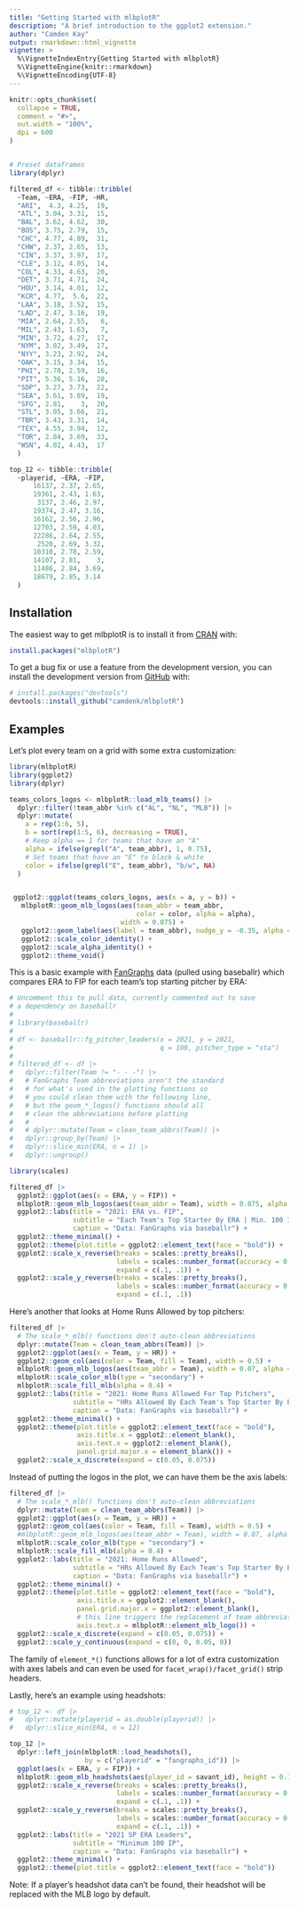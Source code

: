 ```yaml
---
title: "Getting Started with mlbplotR"
description: "A brief introduction to the ggplot2 extension."
author: "Camden Kay"
output: rmarkdown::html_vignette
vignette: >
  %\VignetteIndexEntry{Getting Started with mlbplotR}
  %\VignetteEngine{knitr::rmarkdown}
  %\VignetteEncoding{UTF-8}
---
```


```r
knitr::opts_chunk$set(
  collapse = TRUE,
  comment = "#>",
  out.width = "100%",
  dpi = 600
)


# Preset dataframes
library(dplyr)

filtered_df <- tibble::tribble(
  ~Team, ~ERA, ~FIP, ~HR,
  "ARI",  4.3, 4.25,  19,
  "ATL", 3.04, 3.31,  15,
  "BAL", 3.62, 4.62,  30,
  "BOS", 3.75, 2.79,  15,
  "CHC", 4.77, 4.89,  31,
  "CHW", 2.37, 2.65,  13,
  "CIN", 3.37, 3.97,  17,
  "CLE", 3.12, 4.05,  14,
  "COL", 4.33, 4.63,  20,
  "DET", 3.71, 4.71,  24,
  "HOU", 3.14, 4.01,  12,
  "KCR", 4.77,  5.6,  22,
  "LAA", 3.18, 3.52,  15,
  "LAD", 2.47, 3.16,  19,
  "MIA", 2.64, 2.55,   6,
  "MIL", 2.43, 1.63,   7,
  "MIN", 3.72, 4.27,  17,
  "NYM", 3.02, 3.49,  17,
  "NYY", 3.23, 2.92,  24,
  "OAK", 3.15, 3.34,  15,
  "PHI", 2.78, 2.59,  16,
  "PIT", 5.36, 5.16,  28,
  "SDP", 3.27, 3.73,  22,
  "SEA", 3.61, 3.89,  19,
  "SFG", 2.81,    3,  20,
  "STL", 3.05, 3.66,  21,
  "TBR", 3.43, 3.31,  14,
  "TEX", 4.55, 3.94,  12,
  "TOR", 2.84, 3.69,  33,
  "WSN", 4.02, 4.43,  17
  )

top_12 <- tibble::tribble(
  ~playerid, ~ERA, ~FIP,
      16137, 2.37, 2.65,
      19361, 2.43, 1.63,
       3137, 2.46, 2.97,
      19374, 2.47, 3.16,
      16162, 2.56, 2.96,
      12703, 2.59, 4.03,
      22286, 2.64, 2.55,
       2520, 2.69, 3.32,
      10310, 2.78, 2.59,
      14107, 2.81,    3,
      11486, 2.84, 3.69,
      18679, 2.85, 3.14
  )

```

## Installation

The easiest way to get mlbplotR is to install it from  [CRAN](https://CRAN.R-project.org) with:

``` r
install.packages("mlbplotR")
```

To get a bug fix or use a feature from the development version, you can install the development version from [GitHub](https://github.com/) with:

``` r
# install.packages("devtools")
devtools::install_github("camdenk/mlbplotR")
```

## Examples

Let's plot every team on a grid with some extra customization:

```r
library(mlbplotR)
library(ggplot2)
library(dplyr)

teams_colors_logos <- mlbplotR::load_mlb_teams() |> 
  dplyr::filter(!team_abbr %in% c("AL", "NL", "MLB")) |> 
  dplyr::mutate(
    a = rep(1:6, 5),
    b = sort(rep(1:5, 6), decreasing = TRUE),
    # Keep alpha == 1 for teams that have an "A"
    alpha = ifelse(grepl("A", team_abbr), 1, 0.75),
    # Set teams that have an "E" to black & white
    color = ifelse(grepl("E", team_abbr), "b/w", NA) 
  )


 ggplot2::ggplot(teams_colors_logos, aes(x = a, y = b)) +
   mlbplotR::geom_mlb_logos(aes(team_abbr = team_abbr, 
                                color = color, alpha = alpha), 
                            width = 0.075) +
   ggplot2::geom_label(aes(label = team_abbr), nudge_y = -0.35, alpha = 0.5) +
   ggplot2::scale_color_identity() +
   ggplot2::scale_alpha_identity() +
   ggplot2::theme_void() 
```

This is a basic example with [FanGraphs](https://fangraphs.com) data (pulled using baseballr) which compares ERA to FIP for each team's top starting pitcher by ERA:

```r
# Uncomment this to pull data, currently commented out to save 
# a dependency on baseballr
# 
# library(baseballr)
# 
# df <- baseballr::fg_pitcher_leaders(x = 2021, y = 2021, 
#                                     q = 100, pitcher_type = "sta")
# 
# filtered_df <- df |>
#   dplyr::filter(Team != "- - -") |> 
#   # FanGraphs Team abbreviations aren't the standard
#   # for what's used in the plotting functions so 
#   # you could clean them with the following line, 
#   # but the geom_*_logos() functions should all
#   # clean the abbreviations before plotting
#   # 
#   # dplyr::mutate(Team = clean_team_abbrs(Team)) |> 
#   dplyr::group_by(Team) |> 
#   dplyr::slice_min(ERA, n = 1) |> 
#   dplyr::ungroup()

library(scales)

filtered_df |> 
  ggplot2::ggplot(aes(x = ERA, y = FIP)) +
  mlbplotR::geom_mlb_logos(aes(team_abbr = Team), width = 0.075, alpha = 0.7) +
  ggplot2::labs(title = "2021: ERA vs. FIP",
                subtitle = "Each Team's Top Starter By ERA | Min. 100 IP",
                caption = "Data: FanGraphs via baseballr") +
  ggplot2::theme_minimal() +
  ggplot2::theme(plot.title = ggplot2::element_text(face = "bold")) +
  ggplot2::scale_x_reverse(breaks = scales::pretty_breaks(), 
                           labels = scales::number_format(accuracy = 0.01),
                           expand = c(.1, .1)) +
  ggplot2::scale_y_reverse(breaks = scales::pretty_breaks(), 
                           labels = scales::number_format(accuracy = 0.01),
                           expand = c(.1, .1))
```

Here's another that looks at Home Runs Allowed by top pitchers:

```r
filtered_df |> 
  # The scale_*_mlb() functions don't auto-clean abbreviations
  dplyr::mutate(Team = clean_team_abbrs(Team)) |> 
  ggplot2::ggplot(aes(x = Team, y = HR)) +
  ggplot2::geom_col(aes(color = Team, fill = Team), width = 0.5) +
  mlbplotR::geom_mlb_logos(aes(team_abbr = Team), width = 0.07, alpha = 0.9) +
  mlbplotR::scale_color_mlb(type = "secondary") +
  mlbplotR::scale_fill_mlb(alpha = 0.4) +
  ggplot2::labs(title = "2021: Home Runs Allowed For Top Pitchers",
                subtitle = "HRs Allowed By Each Team's Top Starter By ERA | Min. 100 IP",
                caption = "Data: FanGraphs via baseballr") +
  ggplot2::theme_minimal() +
  ggplot2::theme(plot.title = ggplot2::element_text(face = "bold"),
                 axis.title.x = ggplot2::element_blank(),
                 axis.text.x = ggplot2::element_blank(),
                 panel.grid.major.x = element_blank()) +
  ggplot2::scale_x_discrete(expand = c(0.05, 0.075))
```

Instead of putting the logos in the plot, we can have them be the axis labels:

```r
filtered_df |> 
  # The scale_*_mlb() functions don't auto-clean abbreviations
  dplyr::mutate(Team = clean_team_abbrs(Team)) |> 
  ggplot2::ggplot(aes(x = Team, y = HR)) +
  ggplot2::geom_col(aes(color = Team, fill = Team), width = 0.5) +
  #mlbplotR::geom_mlb_logos(aes(team_abbr = Team), width = 0.07, alpha = 0.9) +
  mlbplotR::scale_color_mlb(type = "secondary") +
  mlbplotR::scale_fill_mlb(alpha = 0.4) +
  ggplot2::labs(title = "2021: Home Runs Allowed",
                subtitle = "HRs Allowed By Each Team's Top Starter By ERA | Min. 100 IP",
                caption = "Data: FanGraphs via baseballr") +
  ggplot2::theme_minimal() +
  ggplot2::theme(plot.title = ggplot2::element_text(face = "bold"),
                 axis.title.x = ggplot2::element_blank(),
                 panel.grid.major.x = ggplot2::element_blank(),
                 # this line triggers the replacement of team abbreviations with logos
                 axis.text.x = mlbplotR::element_mlb_logo()) +
  ggplot2::scale_x_discrete(expand = c(0.05, 0.075)) +
  ggplot2::scale_y_continuous(expand = c(0, 0, 0.05, 0))
```

The family of `element_*()` functions allows for a lot of extra customization with axes labels and can even be used for `facet_wrap()/facet_grid()` strip headers.



Lastly, here's an example using headshots:

```r
# top_12 <- df |>
#   dplyr::mutate(playerid = as.double(playerid)) |> 
#   dplyr::slice_min(ERA, n = 12)

top_12 |> 
  dplyr::left_join(mlbplotR::load_headshots(), 
                   by = c("playerid" = "fangraphs_id")) |> 
  ggplot(aes(x = ERA, y = FIP)) +
  mlbplotR::geom_mlb_headshots(aes(player_id = savant_id), height = 0.15) +
  ggplot2::scale_x_reverse(breaks = scales::pretty_breaks(), 
                           labels = scales::number_format(accuracy = 0.01),
                           expand = c(.1, .1)) +
  ggplot2::scale_y_reverse(breaks = scales::pretty_breaks(), 
                           labels = scales::number_format(accuracy = 0.01),
                           expand = c(.1, .1)) +
  ggplot2::labs(title = "2021 SP ERA Leaders",
                subtitle = "Minimum 100 IP",
                caption = "Data: FanGraphs via baseballr") +
  ggplot2::theme_minimal() +
  ggplot2::theme(plot.title = ggplot2::element_text(face = "bold"))

```

Note: If a player's headshot data can't be found, their headshot will be replaced with the MLB logo by default.

